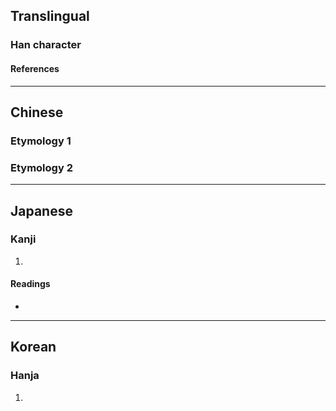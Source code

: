 {{also|是}}
{{character info}}
==Translingual==

===Han character===
{{Han char|rn=72|rad=日|as=05|sn=9|four=60101|canj=AMYM|ids=⿱日正}}

====References====
{{Han ref|kx=0494.010|dkj=13860|dj=0858.070|hdz=21497.040|uh=6630}}

----

==Chinese==

===Etymology 1===
{{zh-see|是|v}}

===Etymology 2===
{{zh-see|夏|v}}

----

==Japanese==

===Kanji===
{{ja-kanji|grade=|rs=日05}}

# {{rfdef|ja|sort=日05}}

====Readings====
* {{ja-readings|on=[[し]] (shi)|kun=[[これ]] (kore)}}

----

==Korean==

===Hanja===
{{ko-hanja|hangeul=[[하]], [[시]]|eumhun=|rv=ha, si|mr=ha, si|y=ha, si}}

# {{rfdef|ko|sort=日05}}